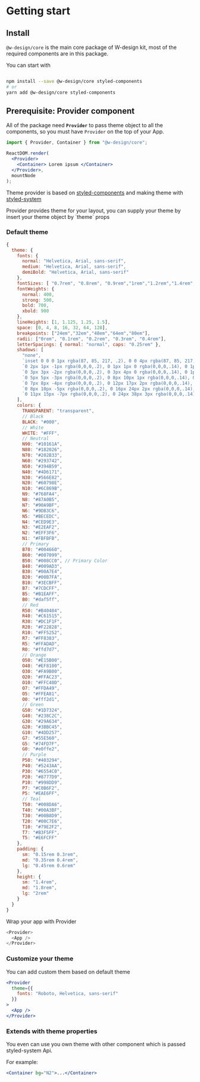 # Getting start

## Install

`@w-design/core` is the main core package of W-design kit, most of the required components are in this package.

You can start with

```bash

npm install --save @w-design/core styled-components
# or
yarn add @w-design/core styled-components
```

## Prerequisite: Provider component

All of the package need **`Provider`** to pass theme object to all the components,
so you must have `Provider` on the top of your App.

```jsx
import { Provider, Container } from "@w-design/core";

ReactDOM.render(
  <Provider>
    <Container> Lorem ipsum </Container>
  </Provider>,
  mountNode
);
```

Theme provider is based on [styled-components](https://www.styled-components.com/) and making theme with [styled-system](http://jxnblk.com/styled-system/)

Provider provides theme for your layout, you can supply your theme by insert your theme object by \`theme\` props

### Default theme

```js
{
  theme: {
    fonts: {
      normal: "Helvetica, Arial, sans-serif",
      medium: "Helvetica, Arial, sans-serif",
      demiBold: "Helvetica, Arial, sans-serif"
    },
    fontSizes: [ "0.7rem", "0.8rem", "0.9rem","1rem","1.2rem","1.4rem","1.6rem","1.8rem","2rem"],
    fontWeights: {
      normal: 400,
      strong: 500,
      bold: 700,
      xbold: 900
    },
    lineHeights: [1, 1.125, 1.25, 1.5],
    space: [0, 4, 8, 16, 32, 64, 128],
    breakpoints: ["24em","32em","48em","64em","80em"],
    radii: ["0rem", "0.1rem", "0.2rem", "0.3rem", "0.4rem"],
    letterSpacings: { normal: "normal", caps: "0.25rem" },
    shadows: [
      "none",
      `inset 0 0 0 1px rgba(87, 85, 217, .2), 0 0 4px rgba(87, 85, 217, .2)`,
      `0 2px 1px -1px rgba(0,0,0,.2), 0 1px 1px 0 rgba(0,0,0,.14), 0 1px 3px 0 rgba(0,0,0,.12)`,
      `0 3px 3px -2px rgba(0,0,0,.2), 0 3px 4px 0 rgba(0,0,0,.14), 0 1px 8px 0 rgba(0,0,0,.12)`,
      `0 5px 5px -3px rgba(0,0,0,.2), 0 8px 10px 1px rgba(0,0,0,.14), 0 3px 14px 2px rgba(0,0,0,.12)`,
      `0 7px 8px -4px rgba(0,0,0,.2), 0 12px 17px 2px rgba(0,0,0,.14), 0 5px 22px 4px rgba(0,0,0,.12)`,
      `0 8px 10px -5px rgba(0,0,0,.2), 0 16px 24px 2px rgba(0,0,0,.14), 0 6px 30px 5px rgba(0,0,0,.12)`,
      `0 11px 15px -7px rgba(0,0,0,.2), 0 24px 38px 3px rgba(0,0,0,.14), 0 9px 46px 8px rgba(0,0,0,.12)`
    ],
    colors: {
      TRANSPARENT: "transparent",
      // Black
      BLACK: "#000",
      // White
      WHITE: "#FFF",
      // Neutral
      N90: "#10161A",
      N80: "#182026",
      N70: "#202B33",
      N60: "#293742",
      N50: "#394B59",
      N40: "#4D6171",
      N30: "#566E82",
      N20: "#60798E",
      N10: "#6C869B",
      N9: "#768FA4",
      N8: "#87A0B5",
      N7: "#90A9BF",
      N6: "#9DB3C6",
      N5: "#BECEDC",
      N4: "#CED9E3",
      N3: "#E2EAF2",
      N2: "#EFF3F6",
      N1: "#FBFBFB",
      // Primary
      B70: "#004660",
      B60: "#007099",
      B50: "#008CC0", // Primary Color
      B40: "#009AD3",
      B30: "#00A7E4",
      B20: "#00B7FA",
      B10: "#3ECBFF",
      B7: "#7CDCFF",
      B5: "#B1EAFF",
      B0: "#daf5ff",
      // Red
      R50: "#B40404",
      R40: "#C61515",
      R30: "#DC1F1F",
      R20: "#F22828",
      R10: "#FF5252",
      R7: "#FF8383",
      R5: "#FFADAD",
      R0: "#ffd7d7",
      // Orange
      O50: "#E15B00",
      O40: "#EF8100",
      O30: "#FA9B00",
      O20: "#FFAC23",
      O10: "#FFC40D",
      O7: "#FFDA49",
      O5: "#FFEA81",
      O0: "#fff2d1",
      // Green
      G50: "#1D7324",
      G40: "#238C2C",
      G30: "#29A634",
      G20: "#3BBC45",
      G10: "#4DD257",
      G7: "#55E560",
      G5: "#74FD7F",
      G0: "#e0ffe2",
      // Purple
      P50: "#403294",
      P40: "#5243AA",
      P30: "#6554C0",
      P20: "#8777D9",
      P10: "#998DD9",
      P7: "#C0B6F2",
      P5: "#EAE6FF",
      // Teal
      T50: "#008DA6",
      T40: "#00A3BF",
      T30: "#00B8D9",
      T20: "#00C7E6",
      T10: "#79E2F2",
      T7: "#B3F5FF",
      T5: "#E6FCFF"
    },
    padding: {
      sm: "0.15rem 0.3rem",
      md: "0.35rem 0.4rem",
      lg: "0.45rem 0.6rem"
    },
    height: {
      sm: "1.4rem",
      md: "1.8rem",
      lg: "2rem"
    }
  }
}
```

Wrap your app with Provider

```js
<Provider>
  <App />
</Provider>
```

### Customize your theme

You can add custom them based on default theme

```jsx
<Provider
  theme={{
    fonts: "Roboto, Helvetica, sans-serif"
  }}
>
  <App />
</Provider>
```

### Extends with theme properties

You even can use you own theme with other component which is passed styled-system Api.

For example:

```jsx
<Container bg="N2">...</Container>
```

